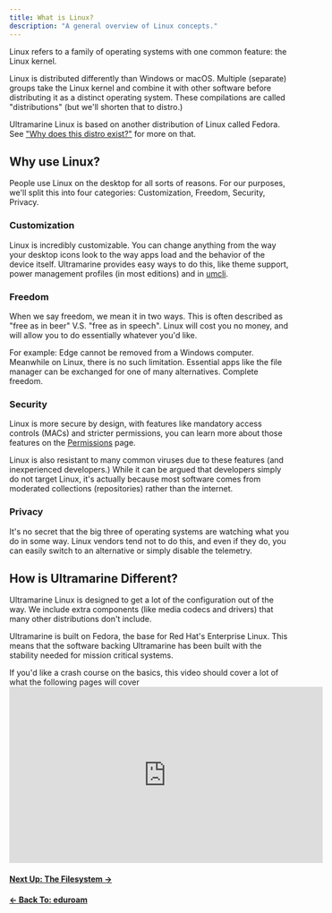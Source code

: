 ```yaml
---
title: What is Linux?
description: "A general overview of Linux concepts."
---
```



Linux refers to a family of operating systems with one common feature: the Linux kernel.

Linux is distributed differently than Windows or macOS. Multiple (separate) groups take the Linux kernel and combine it with other software before distributing it as a distinct operating system. These compilations are called "distributions" (but we'll shorten that to distro.)

Ultramarine Linux is based on another distribution of Linux called Fedora. See ["Why does this distro exist?"](/en/welcome#why-does-this-distro-exist-what-difference-does-it-have-other-than-just-fedora-with-rpmfusion) for more on that.

## Why use Linux?

People use Linux on the desktop for all sorts of reasons. For our purposes, we'll split this into four categories: Customization, Freedom, Security, Privacy.

### Customization

Linux is incredibly customizable. You can change anything from the way your desktop icons look to the way apps load and the behavior of the device itself. Ultramarine provides easy ways to do this, like theme support, power management profiles (in most editions) and in [umcli](https://wiki.ultramarine-linux.org/en/usage/umcli/).

### Freedom

When we say freedom, we mean it in two ways. This is often described as "free as in beer" V.S. "free as in speech". Linux will cost you no money, and will allow you to do essentially whatever you'd like.

For example: Edge cannot be removed from a Windows computer. Meanwhile on Linux, there is no such limitation. Essential apps like the file manager can be exchanged for one of many alternatives. Complete freedom.

### Security

Linux is more secure by design, with features like mandatory access controls (MACs) and stricter permissions, you can learn more about those features on the [Permissions](/en/linux/securityprivacy) page.

Linux is also resistant to many common viruses due to these features (and inexperienced developers.) While it can be argued that developers simply do not target Linux, it's actually because most software comes from moderated collections (repositories) rather than the internet.

### Privacy

It's no secret that the big three of operating systems are watching what you do in some way. Linux vendors tend not to do this, and even if they do, you can easily switch to an alternative or simply disable the telemetry.

## How is Ultramarine Different?

Ultramarine Linux is designed to get a lot of the configuration out of the way. We include extra components (like media codecs and drivers) that many other distributions don't include.

Ultramarine is built on Fedora, the base for Red Hat's Enterprise Linux. This means that the software backing Ultramarine has been built with the stability needed for mission critical systems.

<Alert type="info">
  <div class="full-width">
    If you'd like a crash course on the basics, this video should cover a lot of
    what the following pages will cover
    <iframe
      width="560"
      height="315"
      src="https://www.youtube-nocookie.com/embed/rrB13utjYV4"
      title="YouTube video player"
      frameborder="0"
      allow="accelerometer; autoplay; clipboard-write; encrypted-media; gyroscope; picture-in-picture"
      allowfullscreen
    ></iframe>
  </div>
</Alert>

#### [Next Up: The Filesystem →](/en/linux/filesystem)

#### [← Back To: eduroam](https://wiki.ultramarine-linux.org/en/usage/eduroam/)
